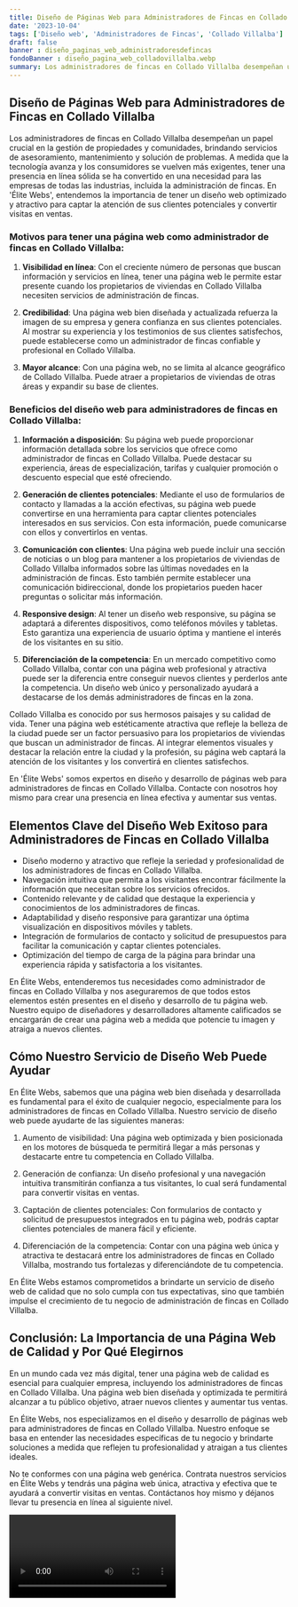```yaml
---
title: Diseño de Páginas Web para Administradores de Fincas en Collado Villalba
date: '2023-10-04'
tags: ['Diseño web', 'Administradores de Fincas', 'Collado Villalba']
draft: false
banner : diseño_paginas_web_administradoresdefincas
fondoBanner : diseño_pagina_web_colladovillalba.webp
summary: Los administradores de fincas en Collado Villalba desempeñan un papel crucial en la gestión de propiedades y comunidades, brindando servicios de asesoramiento, mantenimiento y solución de problemas. A medida que la tecnología avanza y los consumidores se vuelven más exigentes, tener una presencia en línea sólida se ha convertido en una necesidad para las empresas de todas las industrias, incluida la administración de fincas. En 'Élite Webs', entendemos la importancia de tener un diseño web optimizado y atractivo para captar la atención de sus clientes potenciales y convertir visitas en ventas.
---
```


## Diseño de Páginas Web para Administradores de Fincas en Collado Villalba

Los administradores de fincas en Collado Villalba desempeñan un papel crucial en la gestión de propiedades y comunidades, brindando servicios de asesoramiento, mantenimiento y solución de problemas. A medida que la tecnología avanza y los consumidores se vuelven más exigentes, tener una presencia en línea sólida se ha convertido en una necesidad para las empresas de todas las industrias, incluida la administración de fincas. En 'Élite Webs', entendemos la importancia de tener un diseño web optimizado y atractivo para captar la atención de sus clientes potenciales y convertir visitas en ventas.

### Motivos para tener una página web como administrador de fincas en Collado Villalba:

1. **Visibilidad en línea**: Con el creciente número de personas que buscan información y servicios en línea, tener una página web le permite estar presente cuando los propietarios de viviendas en Collado Villalba necesiten servicios de administración de fincas.

2. **Credibilidad**: Una página web bien diseñada y actualizada refuerza la imagen de su empresa y genera confianza en sus clientes potenciales. Al mostrar su experiencia y los testimonios de sus clientes satisfechos, puede establecerse como un administrador de fincas confiable y profesional en Collado Villalba.

3. **Mayor alcance**: Con una página web, no se limita al alcance geográfico de Collado Villalba. Puede atraer a propietarios de viviendas de otras áreas y expandir su base de clientes.

### Beneficios del diseño web para administradores de fincas en Collado Villalba:

1. **Información a disposición**: Su página web puede proporcionar información detallada sobre los servicios que ofrece como administrador de fincas en Collado Villalba. Puede destacar su experiencia, áreas de especialización, tarifas y cualquier promoción o descuento especial que esté ofreciendo.

2. **Generación de clientes potenciales**: Mediante el uso de formularios de contacto y llamadas a la acción efectivas, su página web puede convertirse en una herramienta para captar clientes potenciales interesados en sus servicios. Con esta información, puede comunicarse con ellos y convertirlos en ventas.

3. **Comunicación con clientes**: Una página web puede incluir una sección de noticias o un blog para mantener a los propietarios de viviendas de Collado Villalba informados sobre las últimas novedades en la administración de fincas. Esto también permite establecer una comunicación bidireccional, donde los propietarios pueden hacer preguntas o solicitar más información.

4. **Responsive design**: Al tener un diseño web responsive, su página se adaptará a diferentes dispositivos, como teléfonos móviles y tabletas. Esto garantiza una experiencia de usuario óptima y mantiene el interés de los visitantes en su sitio.

5. **Diferenciación de la competencia**: En un mercado competitivo como Collado Villalba, contar con una página web profesional y atractiva puede ser la diferencia entre conseguir nuevos clientes y perderlos ante la competencia. Un diseño web único y personalizado ayudará a destacarse de los demás administradores de fincas en la zona.

Collado Villalba es conocido por sus hermosos paisajes y su calidad de vida. Tener una página web estéticamente atractiva que refleje la belleza de la ciudad puede ser un factor persuasivo para los propietarios de viviendas que buscan un administrador de fincas. Al integrar elementos visuales y destacar la relación entre la ciudad y la profesión, su página web captará la atención de los visitantes y los convertirá en clientes satisfechos.

En 'Élite Webs' somos expertos en diseño y desarrollo de páginas web para administradores de fincas en Collado Villalba. Contacte con nosotros hoy mismo para crear una presencia en línea efectiva y aumentar sus ventas.

<GifSeo />

<Cta />

## Elementos Clave del Diseño Web Exitoso para Administradores de Fincas en Collado Villalba

- Diseño moderno y atractivo que refleje la seriedad y profesionalidad de los administradores de fincas en Collado Villalba.
- Navegación intuitiva que permita a los visitantes encontrar fácilmente la información que necesitan sobre los servicios ofrecidos.
- Contenido relevante y de calidad que destaque la experiencia y conocimientos de los administradores de fincas.
- Adaptabilidad y diseño responsive para garantizar una óptima visualización en dispositivos móviles y tablets.
- Integración de formularios de contacto y solicitud de presupuestos para facilitar la comunicación y captar clientes potenciales.
- Optimización del tiempo de carga de la página para brindar una experiencia rápida y satisfactoria a los visitantes.

En Élite Webs, entenderemos tus necesidades como administrador de fincas en Collado Villalba y nos aseguraremos de que todos estos elementos estén presentes en el diseño y desarrollo de tu página web. Nuestro equipo de diseñadores y desarrolladores altamente calificados se encargarán de crear una página web a medida que potencie tu imagen y atraiga a nuevos clientes.

## Cómo Nuestro Servicio de Diseño Web Puede Ayudar

En Élite Webs, sabemos que una página web bien diseñada y desarrollada es fundamental para el éxito de cualquier negocio, especialmente para los administradores de fincas en Collado Villalba. Nuestro servicio de diseño web puede ayudarte de las siguientes maneras:

1. Aumento de visibilidad: Una página web optimizada y bien posicionada en los motores de búsqueda te permitirá llegar a más personas y destacarte entre tu competencia en Collado Villalba.

2. Generación de confianza: Un diseño profesional y una navegación intuitiva transmitirán confianza a tus visitantes, lo cual será fundamental para convertir visitas en ventas.

3. Captación de clientes potenciales: Con formularios de contacto y solicitud de presupuestos integrados en tu página web, podrás captar clientes potenciales de manera fácil y eficiente.

4. Diferenciación de la competencia: Contar con una página web única y atractiva te destacará entre los administradores de fincas en Collado Villalba, mostrando tus fortalezas y diferenciándote de tu competencia.

En Élite Webs estamos comprometidos a brindarte un servicio de diseño web de calidad que no solo cumpla con tus expectativas, sino que también impulse el crecimiento de tu negocio de administración de fincas en Collado Villalba.

## Conclusión: La Importancia de una Página Web de Calidad y Por Qué Elegirnos

En un mundo cada vez más digital, tener una página web de calidad es esencial para cualquier empresa, incluyendo los administradores de fincas en Collado Villalba. Una página web bien diseñada y optimizada te permitirá alcanzar a tu público objetivo, atraer nuevos clientes y aumentar tus ventas.

En Élite Webs, nos especializamos en el diseño y desarrollo de páginas web para administradores de fincas en Collado Villalba. Nuestro enfoque se basa en entender las necesidades específicas de tu negocio y brindarte soluciones a medida que reflejen tu profesionalidad y atraigan a tus clientes ideales.

No te conformes con una página web genérica. Contrata nuestros servicios en Élite Webs y tendrás una página web única, atractiva y efectiva que te ayudará a convertir visitas en ventas. Contáctanos hoy mismo y déjanos llevar tu presencia en línea al siguiente nivel.

<Video />

<CtaBot job='Administradores de Fincas' city='Collado Villalba'/>

<Gmaps query='Collado Villalba+españa+maps' />